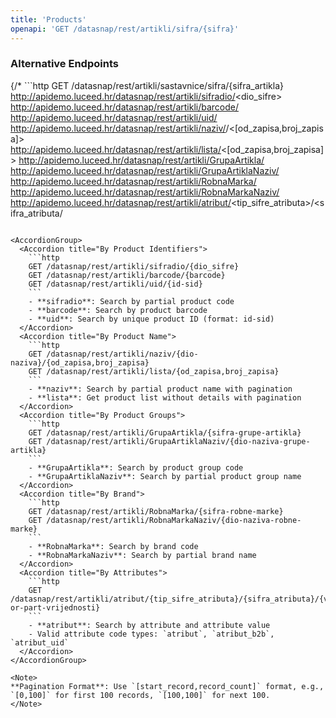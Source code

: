 ```yaml
---
title: 'Products'
openapi: 'GET /datasnap/rest/artikli/sifra/{sifra}'
---
```


### Alternative Endpoints
{/* ```http
GET /datasnap/rest/artikli/sastavnice/sifra/{sifra_artikla}
http://apidemo.luceed.hr/datasnap/rest/artikli/sifradio/<dio_sifre>
http://apidemo.luceed.hr/datasnap/rest/artikli/barcode/<barcode>
http://apidemo.luceed.hr/datasnap/rest/artikli/uid/<id-sid>
http://apidemo.luceed.hr/datasnap/rest/artikli/naziv/<dio-naziva>/<[od_zapisa,broj_zapisa]>
http://apidemo.luceed.hr/datasnap/rest/artikli/lista/<[od_zapisa,broj_zapisa]>
http://apidemo.luceed.hr/datasnap/rest/artikli/GrupaArtikla/<sifra-grupe-artikla>
http://apidemo.luceed.hr/datasnap/rest/artikli/GrupaArtiklaNaziv/<dio-naziva-grupe-artikla>
http://apidemo.luceed.hr/datasnap/rest/artikli/RobnaMarka/<sifra-robne-marke>
http://apidemo.luceed.hr/datasnap/rest/artikli/RobnaMarkaNaziv/<dio-naziva-robne-marke>
http://apidemo.luceed.hr/datasnap/rest/artikli/atribut/<tip_sifre_atributa>/<sifra_atributa/<vrijednost-or-
part-vrijednosti>
``` */}

<AccordionGroup>
  <Accordion title="By Product Identifiers">
    ```http
    GET /datasnap/rest/artikli/sifradio/{dio_sifre}
    GET /datasnap/rest/artikli/barcode/{barcode}
    GET /datasnap/rest/artikli/uid/{id-sid}
    ```
    - **sifradio**: Search by partial product code
    - **barcode**: Search by product barcode
    - **uid**: Search by unique product ID (format: id-sid)
  </Accordion>
  <Accordion title="By Product Name">
    ```http
    GET /datasnap/rest/artikli/naziv/{dio-naziva}/{od_zapisa,broj_zapisa}
    GET /datasnap/rest/artikli/lista/{od_zapisa,broj_zapisa}
    ```
    - **naziv**: Search by partial product name with pagination
    - **lista**: Get product list without details with pagination
  </Accordion>
  <Accordion title="By Product Groups">
    ```http
    GET /datasnap/rest/artikli/GrupaArtikla/{sifra-grupe-artikla}
    GET /datasnap/rest/artikli/GrupaArtiklaNaziv/{dio-naziva-grupe-artikla}
    ```
    - **GrupaArtikla**: Search by product group code
    - **GrupaArtiklaNaziv**: Search by partial product group name
  </Accordion>
  <Accordion title="By Brand">
    ```http
    GET /datasnap/rest/artikli/RobnaMarka/{sifra-robne-marke}
    GET /datasnap/rest/artikli/RobnaMarkaNaziv/{dio-naziva-robne-marke}
    ```
    - **RobnaMarka**: Search by brand code
    - **RobnaMarkaNaziv**: Search by partial brand name
  </Accordion>
  <Accordion title="By Attributes">
    ```http
    GET /datasnap/rest/artikli/atribut/{tip_sifre_atributa}/{sifra_atributa}/{vrijednost-or-part-vrijednosti}
    ```
    - **atribut**: Search by attribute and attribute value
    - Valid attribute code types: `atribut`, `atribut_b2b`, `atribut_uid`
  </Accordion>
</AccordionGroup>

<Note>
**Pagination Format**: Use `[start_record,record_count]` format, e.g., `[0,100]` for first 100 records, `[100,100]` for next 100.
</Note>